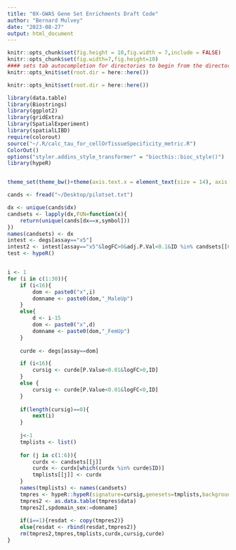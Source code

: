 ```yaml
---
title: "0X-GWAS Gene Set Enrichments Draft Code"
author: "Bernard Mulvey"
date: "2023-08-27"
output: html_document
---
```


```r
knitr::opts_chunk$set(fig.height = 10,fig.width = 7,include = FALSE)
knitr::opts_chunk$set(fig.width=7,fig.height=10)
#### sets tab autocompletion for directories to begin from the directory containing the .Rproj session, instead of the script's directory if different
knitr::opts_knit$set(root.dir = here::here())

knitr::opts_knit$set(root.dir = here::here())

library(data.table)
library(Biostrings)
library(ggplot2)
library(gridExtra)
library(SpatialExperiment)
library(spatialLIBD)
require(colorout)
source("~/.R/calc_tau_for_cellOrTissueSpecificity_metric.R")
ColorOut()
options("styler.addins_style_transformer" = "biocthis::bioc_style()")
library(hypeR)


theme_set(theme_bw()+theme(axis.text.x = element_text(size = 14), axis.title.x = element_text(size = 16), axis.text.y = element_text(size = 14), axis.title.y = element_text(size =16), plot.title = element_text(size = 20,hjust=0.5), strip.text = element_text(size=18), legend.text = element_text(size=10), legend.title = element_text(size=11,hjust=0.5)))
```

```r
cands <- fread("~/Desktop/pilotset.txt")

dx <- unique(cands$dx)
candsets <- lapply(dx,FUN=function(x){
    return(unique(cands[dx==x,symbol]))
})
names(candsets) <- dx
intest <- degs[assay=="x5"]
intest2 <- intest[assay=="x5"&logFC>0&adj.P.Val<0.1&ID %in% candsets[[6]]]
test <- hypeR()


i <- 1
for (i in c(1:30)){
    if (i<16){
        dom <- paste0("x",i)
        domname <- paste0(dom,"_MaleUp")
    }
    else{
        d <- i-15
        dom <- paste0("x",d)
        domname <- paste0(dom,"_FemUp")
    }
    
    curde <- degs[assay==dom]

    if (i<16){
        cursig <- curde[P.Value<0.01&logFC>0,ID]
    }
    else {
        cursig <- curde[P.Value<0.01&logFC<0,ID]
    }
    
    if(length(cursig)==0){
        next(i)
    }
    
    j<-1
    tmplists <- list()
    
    for (j in c(1:6)){
        curdx <- candsets[[j]]
        curdx <- curdx[which(curdx %in% curde$ID)]
        tmplists[[j]] <- curdx
    }
    names(tmplists) <- names(candsets)
    tmpres <- hypeR::hypeR(signature=cursig,genesets=tmplists,background = nrow(curde)-length(cursig),test = "hypergeometric")
    tmpres2 <- as.data.table(tmpres$data)
    tmpres2[,spdomain_sex:=domname]
    
    if(i==1){resdat <- copy(tmpres2)}
    else{resdat <- rbind(resdat,tmpres2)}
    rm(tmpres2,tmpres,tmplists,curdx,cursig,curde)
}
```
